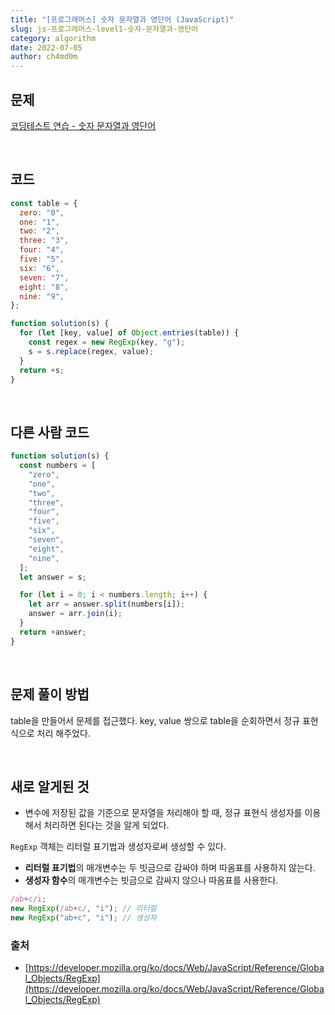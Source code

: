 ```yaml
---
title: "[프로그래머스] 숫자 문자열과 영단어 (JavaScript)"
slug: js-프로그래머스-level1-숫자-문자열과-영단어
category: algorithm
date: 2022-07-05
author: ch4md0m
---
```


## 문제

[코딩테스트 연습 - 숫자 문자열과 영단어](https://school.programmers.co.kr/learn/courses/30/lessons/81301)

<br />

## 코드

```jsx
const table = {
  zero: "0",
  one: "1",
  two: "2",
  three: "3",
  four: "4",
  five: "5",
  six: "6",
  seven: "7",
  eight: "8",
  nine: "9",
};

function solution(s) {
  for (let [key, value] of Object.entries(table)) {
    const regex = new RegExp(key, "g");
    s = s.replace(regex, value);
  }
  return +s;
}
```

<br />

## 다른 사람 코드

```jsx
function solution(s) {
  const numbers = [
    "zero",
    "one",
    "two",
    "three",
    "four",
    "five",
    "six",
    "seven",
    "eight",
    "nine",
  ];
  let answer = s;

  for (let i = 0; i < numbers.length; i++) {
    let arr = answer.split(numbers[i]);
    answer = arr.join(i);
  }
  return +answer;
}
```

<br />

## 문제 풀이 방법

table을 만들어서 문제를 접근했다. key, value 쌍으로 table을 순회하면서 정규 표현식으로 처리 해주었다.

<br />

## 새로 알게된 것

- 변수에 저장된 값을 기준으로 문자열을 처리해야 할 때, 정규 표현식 생성자를 이용해서 처리하면 된다는 것을 알게 되었다.

`RegExp` 객체는 리터럴 표기법과 생성자로써 생성할 수 있다.

- **리터럴 표기법**의 매개변수는 두 빗금으로 감싸야 하며 따옴표를 사용하지 않는다.
- **생성자 함수**의 매개변수는 빗금으로 감싸지 않으나 따옴표를 사용한다.

```jsx
/ab+c/i;
new RegExp(/ab+c/, "i"); // 리터럴
new RegExp("ab+c", "i"); // 생성자
```

### 출처

- [https://developer.mozilla.org/ko/docs/Web/JavaScript/Reference/Global_Objects/RegExp](https://developer.mozilla.org/ko/docs/Web/JavaScript/Reference/Global_Objects/RegExp)
